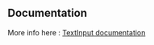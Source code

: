 
<Meta title="Components/Form/Input/Text" />

## Documentation

More info here : [TextInput documentation](https://axafrance.github.io/design-system/look-and-feel/css/latest/?path=/docs/components-form-input-text--docs)
